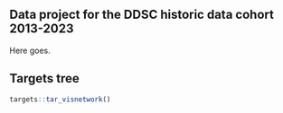 ## Data project for the DDSC historic data cohort 2013-2023

Here goes.

## Targets tree

```r
targets::tar_visnetwork()
```